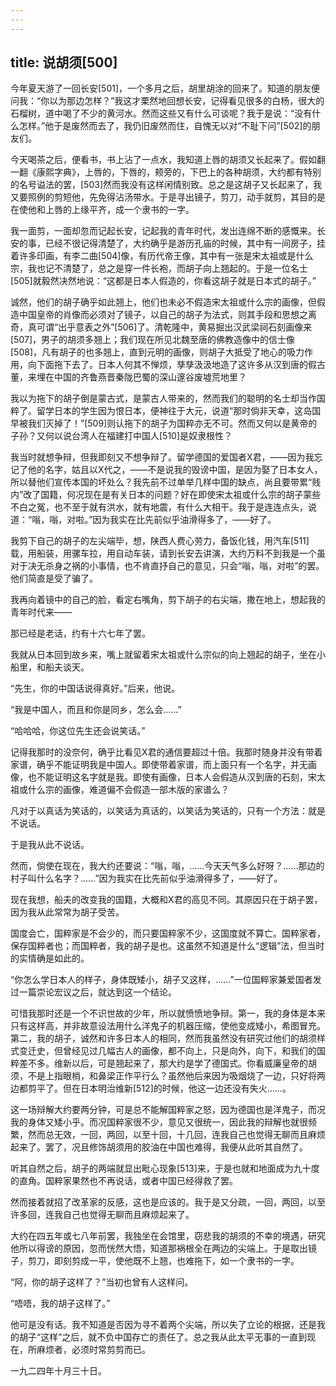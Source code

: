 ```yaml
---
---
---
```

title: 说胡须[500]
---




今年夏天游了一回长安[501]，一个多月之后，胡里胡涂的回来了。知道的朋友便问我：“你以为那边怎样？”我这才栗然地回想长安，记得看见很多的白杨，很大的石榴树，道中喝了不少的黄河水。然而这些又有什么可谈呢？我于是说：“没有什么怎样。”他于是废然而去了，我仍旧废然而住，自愧无以对“不耻下问”[502]的朋友们。

今天喝茶之后，便看书，书上沾了一点水，我知道上唇的胡须又长起来了。假如翻一翻《康熙字典》，上唇的，下唇的，颊旁的，下巴上的各种胡须，大约都有特别的名号谥法的罢，[503]然而我没有这样闲情别致。总之是这胡子又长起来了，我又要照例的剪短他，先免得沾汤带水。于是寻出镜子，剪刀，动手就剪，其目的是在使他和上唇的上缘平齐，成一个隶书的一字。

我一面剪，一面却忽而记起长安，记起我的青年时代，发出连绵不断的感慨来。长安的事，已经不很记得清楚了，大约确乎是游历孔庙的时候，其中有一间房子，挂着许多印画，有李二曲[504]像，有历代帝王像，其中有一张是宋太祖或是什么宗，我也记不清楚了，总之是穿一件长袍，而胡子向上翘起的。于是一位名士[505]就毅然决然地说：“这都是日本人假造的，你看这胡子就是日本式的胡子。”

诚然，他们的胡子确乎如此翘上，他们也未必不假造宋太祖或什么宗的画像，但假造中国皇帝的肖像而必须对了镜子，以自己的胡子为法式，则其手段和思想之离奇，真可谓“出乎意表之外”[506]了。清乾隆中，黄易掘出汉武梁祠石刻画像来[507]，男子的胡须多翘上；我们现在所见北魏至唐的佛教造像中的信士像[508]，凡有胡子的也多翘上，直到元明的画像，则胡子大抵受了地心的吸力作用，向下面拖下去了。日本人何其不惮烦，孳孳汲汲地造了这许多从汉到唐的假古董，来埋在中国的齐鲁燕晋秦陇巴蜀的深山邃谷废墟荒地里？

我以为拖下的胡子倒是蒙古式，是蒙古人带来的，然而我们的聪明的名士却当作国粹了。留学日本的学生因为恨日本，便神往于大元，说道“那时倘非天幸，这岛国早被我们灭掉了！”[509]则认拖下的胡子为国粹亦无不可。然而又何以是黄帝的子孙？又何以说台湾人在福建打中国人[510]是奴隶根性？

我当时就想争辩，但我即刻又不想争辩了。留学德国的爱国者X君，——因为我忘记了他的名字，姑且以X代之，——不是说我的毁谤中国，是因为娶了日本女人，所以替他们宣传本国的坏处么？我先前不过单举几样中国的缺点，尚且要带累“贱内”改了国籍，何况现在是有关日本的问题？好在即使宋太祖或什么宗的胡子蒙些不白之冤，也不至于就有洪水，就有地震，有什么大相干。我于是连连点头，说道：“嗡，嗡，对啦。”因为我实在比先前似乎油滑得多了，——好了。

我剪下自己的胡子的左尖端毕，想，陕西人费心劳力，备饭化钱，用汽车[511]载，用船装，用骡车拉，用自动车装，请到长安去讲演，大约万料不到我是一个虽对于决无杀身之祸的小事情，也不肯直抒自己的意见，只会“嗡，嗡，对啦”的罢。他们简直是受了骗了。

我再向着镜中的自己的脸，看定右嘴角，剪下胡子的右尖端，撒在地上，想起我的青年时代来——

那已经是老话，约有十六七年了罢。

我就从日本回到故乡来，嘴上就留着宋太祖或什么宗似的向上翘起的胡子，坐在小船里，和船夫谈天。

“先生，你的中国话说得真好。”后来，他说。

“我是中国人，而且和你是同乡，怎么会……”

“哈哈哈，你这位先生还会说笑话。”

记得我那时的没奈何，确乎比看见X君的通信要超过十倍。我那时随身并没有带着家谱，确乎不能证明我是中国人。即使带着家谱，而上面只有一个名字，并无画像，也不能证明这名字就是我。即使有画像，日本人会假造从汉到唐的石刻，宋太祖或什么宗的画像，难道偏不会假造一部木版的家谱么？

凡对于以真话为笑话的，以笑话为真话的，以笑话为笑话的，只有一个方法：就是不说话。

于是我从此不说话。

然而，倘使在现在，我大约还要说：“嗡，嗡，……今天天气多么好呀？……那边的村子叫什么名字？……”因为我实在比先前似乎油滑得多了，——好了。

现在我想，船夫的改变我的国籍，大概和X君的高见不同。其原因只在于胡子罢，因为我从此常常为胡子受苦。

国度会亡，国粹家是不会少的，而只要国粹家不少，这国度就不算亡。国粹家者，保存国粹者也；而国粹者，我的胡子是也。这虽然不知道是什么“逻辑”法，但当时的实情确是如此的。

“你怎么学日本人的样子，身体既矮小，胡子又这样，……”一位国粹家兼爱国者发过一篇崇论宏议之后，就达到这一个结论。

可惜我那时还是一个不识世故的少年，所以就愤愤地争辩。第一，我的身体是本来只有这样高，并非故意设法用什么洋鬼子的机器压缩，使他变成矮小，希图冒充。第二，我的胡子，诚然和许多日本人的相同，然而我虽然没有研究过他们的胡须样式变迁史，但曾经见过几幅古人的画像，都不向上，只是向外，向下，和我们的国粹差不多。维新以后，可是翘起来了，那大约是学了德国式。你看威廉皇帝的胡须，不是上指眼梢，和鼻梁正作平行么？虽然他后来因为吸烟烧了一边，只好将两边都剪平了。但在日本明治维新[512]的时候，他这一边还没有失火……。

这一场辩解大约要两分钟，可是总不能解国粹家之怒，因为德国也是洋鬼子，而况我的身体又矮小乎。而况国粹家很不少，意见又很统一，因此我的辩解也就很频繁，然而总无效，一回，两回，以至十回，十几回，连我自己也觉得无聊而且麻烦起来了。罢了，况且修饰胡须用的胶油在中国也难得，我便从此听其自然了。

听其自然之后，胡子的两端就显出毗心现象[513]来，于是也就和地面成为九十度的直角。国粹家果然也不再说话，或者中国已经得救了罢。

然而接着就招了改革家的反感，这也是应该的。我于是又分疏，一回，两回，以至许多回，连我自己也觉得无聊而且麻烦起来了。

大约在四五年或七八年前罢，我独坐在会馆里，窃悲我的胡须的不幸的境遇，研究他所以得谤的原因，忽而恍然大悟，知道那祸根全在两边的尖端上。于是取出镜子，剪刀，即刻剪成一平，使他既不上翘，也难拖下，如一个隶书的一字。

“阿，你的胡子这样了？”当初也曾有人这样问。

“唔唔，我的胡子这样了。”

他可是没有话。我不知道是否因为寻不着两个尖端，所以失了立论的根据，还是我的胡子“这样”之后，就不负中国存亡的责任了。总之我从此太平无事的一直到现在，所麻烦者，必须时常剪剪而已。

一九二四年十月三十日。